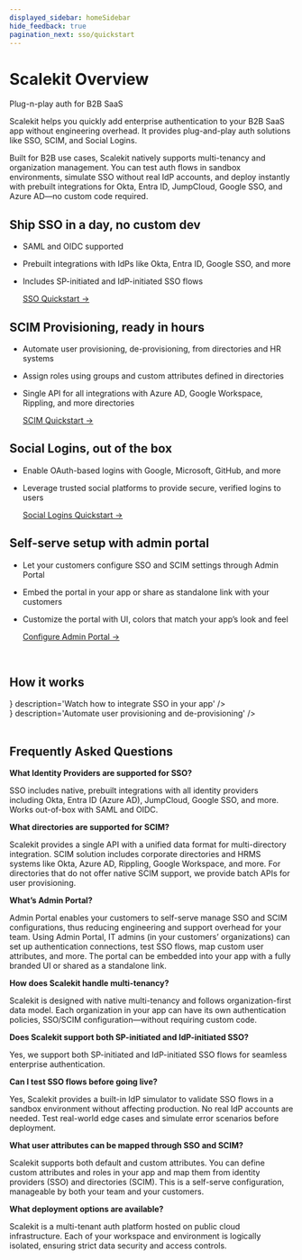 ```yaml
---
displayed_sidebar: homeSidebar
hide_feedback: true
pagination_next: sso/quickstart
---
```



# Scalekit Overview

<Subtitle>

Plug-n-play auth for B2B SaaS

</Subtitle>

Scalekit helps you quickly add enterprise authentication to your B2B SaaS app without engineering overhead.
It provides plug-and-play auth solutions like SSO, SCIM, and Social Logins.

Built for B2B use cases, Scalekit natively supports multi-tenancy and organization management. You can test auth flows in sandbox environments,
simulate SSO without real IdP accounts, and deploy instantly with prebuilt integrations for Okta, Entra ID, JumpCloud, Google SSO, and Azure AD—no custom code required.

<h2>Ship SSO in a day, no custom dev</h2>

- SAML and OIDC supported
- Prebuilt integrations with IdPs like Okta, Entra ID, Google SSO, and more
- Includes SP-initiated and IdP-initiated SSO flows

    [SSO Quickstart ->](sso/quickstart)

<h2>SCIM Provisioning, ready in hours</h2>

- Automate user provisioning, de-provisioning, from directories and HR systems
- Assign roles using groups and custom attributes defined in directories
- Single API for all integrations with Azure AD, Google Workspace, Rippling, and more directories

    [SCIM Quickstart ->](scim/quickstart)

<h2>Social Logins, out of the box</h2>

- Enable OAuth-based logins with Google, Microsoft, GitHub, and more
- Leverage trusted social platforms to provide secure, verified logins to users

    [Social Logins Quickstart ->](sso/social-login)

<h2>Self-serve setup with admin portal</h2>

- Let your customers configure SSO and SCIM settings through Admin Portal
- Embed the portal in your app or share as standalone link with your customers
- Customize the portal with UI, colors that match your app’s look and feel

    [Configure Admin Portal ->](sso/quickstart-admin-portal)
<br />

<h2>How it works</h2>

<div class="row">
    <div class="col col--6">
        <Card
            title="Implement SSO in minutes"
            href="https://youtu.be/I7SZyFhKg-s"
          icon={<CiYoutube />}
            description='Watch how to integrate SSO in your app'
        />
    </div>
    <div class="col col--6">
        <Card
            title="SCIM - Automate user lifecycle"
            href="https://youtu.be/BoG0Znyvzcg"
            icon={<CiYoutube />}
            description='Automate user provisioning and de-provisioning'
        />
    </div>
</div>

<br />


<h2>Frequently Asked Questions</h2>

<b>What Identity Providers are supported for SSO?</b>
<p>
SSO includes native, prebuilt integrations with all identity providers including Okta, Entra ID (Azure AD), JumpCloud, Google SSO, and more. Works out-of-box with SAML and OIDC.
</p>

<b>What directories are supported for SCIM?</b>
<p>
Scalekit provides a single API with a unified data format for multi-directory integration. SCIM solution includes corporate directories and HRMS systems like Okta, Azure AD, Rippling, Google Workspace, and more. For directories that do not offer native SCIM support, we provide batch APIs for user provisioning.
</p>

<b>What’s Admin Portal?</b>
<p>
Admin Portal enables your customers to self-serve manage SSO and SCIM configurations, thus reducing engineering and support overhead for your team. Using Admin Portal, IT admins (in your customers’ organizations) can set up authentication connections, test SSO flows, map custom user attributes, and more. The portal can be embedded into your app with a fully branded UI or shared as a standalone link.
</p>

<b>How does Scalekit handle multi-tenancy?</b>
<p>
Scalekit is designed with native multi-tenancy and follows organization-first data model. Each organization in your app can have its own authentication policies, SSO/SCIM configuration—without requiring custom code.
</p>

<b>Does Scalekit support both SP-initiated and IdP-initiated SSO?</b>
<p>
Yes, we support both SP-initiated and IdP-initiated SSO flows for seamless enterprise authentication.
</p>

<b>Can I test SSO flows before going live?</b>
<p>
Yes, Scalekit provides a built-in IdP simulator to validate SSO flows in a sandbox environment without affecting production. No real IdP accounts are needed. Test real-world edge cases and simulate error scenarios before deployment.
</p>

<b>What user attributes can be mapped through SSO and SCIM?</b>
<p>
Scalekit supports both default and custom attributes. You can define custom attributes and roles in your app and map them from identity providers (SSO) and directories (SCIM). This is a self-serve configuration, manageable by both your team and your customers.
</p>

<b>What deployment options are available? </b>
<p>
Scalekit is a multi-tenant auth platform hosted on public cloud infrastructure. Each of your workspace and environment is logically isolated, ensuring strict data security and access controls.
</p>
